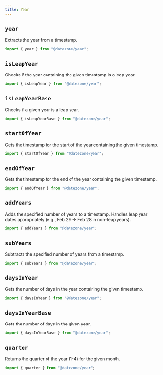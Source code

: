 ```yaml
---
title: Year
---
```


## `year`

Extracts the year from a timestamp.

```ts
import { year } from "@datezone/year";
```

<CodeExample file="reference/year/year.ts" title="year" />

## `isLeapYear`

Checks if the year containing the given timestamp is a leap year.

```ts
import { isLeapYear } from "@datezone/year";
```

<CodeExample file="reference/year/isLeapYear.ts" title="isLeapYear" />

## `isLeapYearBase`

Checks if a given year is a leap year.

```ts
import { isLeapYearBase } from "@datezone/year";
```

<CodeExample file="reference/year/isLeapYearBase.ts" title="isLeapYearBase" />

## `startOfYear`

Gets the timestamp for the start of the year containing the given timestamp.

```ts
import { startOfYear } from "@datezone/year";
```

<CodeExample file="reference/year/startOfYear.ts" title="startOfYear" />

## `endOfYear`

Gets the timestamp for the end of the year containing the given timestamp.

```ts
import { endOfYear } from "@datezone/year";
```

<CodeExample file="reference/year/endOfYear.ts" title="endOfYear" />

## `addYears`

Adds the specified number of years to a timestamp.
Handles leap year dates appropriately (e.g., Feb 29 -> Feb 28 in non-leap years).

```ts
import { addYears } from "@datezone/year";
```

<CodeExample file="reference/year/addYears.ts" title="addYears" />

## `subYears`

Subtracts the specified number of years from a timestamp.

```ts
import { subYears } from "@datezone/year";
```

<CodeExample file="reference/year/subYears.ts" title="subYears" />

## `daysInYear`

Gets the number of days in the year containing the given timestamp.

```ts
import { daysInYear } from "@datezone/year";
```

<CodeExample file="reference/year/daysInYear.ts" title="daysInYear" />

## `daysInYearBase`

Gets the number of days in the given year.

```ts
import { daysInYearBase } from "@datezone/year";
```

<CodeExample file="reference/year/daysInYearBase.ts" title="daysInYearBase" />

## `quarter`

Returns the quarter of the year (1-4) for the given month.

```ts
import { quarter } from "@datezone/year";
```

<CodeExample file="reference/year/quarter.ts" title="quarter" />
